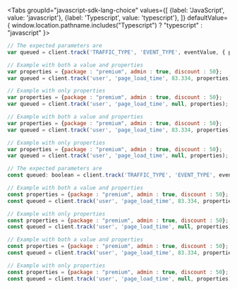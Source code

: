 
<Tabs
  groupId="javascript-sdk-lang-choice"
  values={[
    {label: 'JavaScript', value: 'javascript'},
    {label: 'Typescript', value: 'typescript'},
  ]} defaultValue={ window.location.pathname.includes("Typescript") ? "typescript" : "javascript" }>
  <TabItem value="javascript">

```javascript
// The expected parameters are
var queued = client.track('TRAFFIC_TYPE', 'EVENT_TYPE', eventValue, { properties });

// Example with both a value and properties
var properties = {package : "premium", admin : true, discount : 50};
var queued = client.track('user', 'page_load_time', 83.334, properties);

// Example with only properties
var properties = {package : "premium", admin : true, discount : 50};
var queued = client.track('user', 'page_load_time', null, properties);

// Example with both a value and properties
var properties = {package : "premium", admin : true, discount : 50};
var queued = client.track('user', 'page_load_time', 83.334, properties);

// Example with only properties
var properties = {package : "premium", admin : true, discount : 50};
var queued = client.track('user', 'page_load_time', null, properties);
```

  </TabItem>
  <TabItem value="typescript">

```javascript
// The expected parameters are
const queued: boolean = client.track('TRAFFIC_TYPE', 'EVENT_TYPE', eventValue, , { properties });

// Example with both a value and properties
const properties = {package : "premium", admin : true, discount : 50};
const queued = client.track('user', 'page_load_time', 83.334, properties);

// Example with only properties
const properties = {package : "premium", admin : true, discount : 50};
const queued = client.track('user', 'page_load_time', null, properties);

// Example with both a value and properties
const properties = {package : "premium", admin : true, discount : 50};
const queued = client.track('user', 'page_load_time', 83.334, properties);

// Example with only properties
const properties = {package : "premium", admin : true, discount : 50};
const queued = client.track('user', 'page_load_time', null, properties);
```

  </TabItem>
</Tabs>